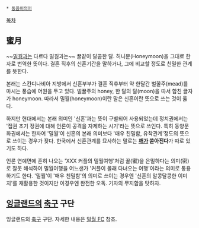  * [[동음이의어]]

[[목차]]
== 蜜月 ==
~~[[밀웜]]과는 다르다 밀웜과는~~
꿀같이 달콤한 달. 허니문(Honeymoon)을 그대로 한자로 번역한 뜻이다. 결혼 직후의 신혼기간을 말하거나, 그에 비교할 정도로 친밀한 관계를 뜻한다.

본래는 스칸디나비아 지방에서 신혼부부가 결혼 직후부터 약 한달간 벌꿀주(mead)를 마시는 풍습에 어원을 두고 있다. 벌꿀주의 honey, 한 달의 달(moon)을 따서 합친 글자가 honeymoon. 따라서 밀월(honeymoon)이란 말은 신혼이란 뜻으로 쓰는 것이 옳다.

하지만 현대에서는 본래 의미인 '신혼'과는 뜻이 구별되어 사용되었는데 정치권에서는 '집권 초기 정권에 대해 언론이 공격을 자제하는 시기'라는 뜻으로 쓰인다. 특히 동양문화권에서는 한자어 '밀월'이 신혼의 본래 의미보다 '매우 친밀함, 유착관계'정도의 뜻으로 쓰이는 경우가 잦다. 한국에서 신혼관계를 묘사하는 말로는 '''[[깨]]가 쏟아진다'''가 따로 있기도 하다.

언론 연예면에 흔히 나오는 'XXX 커플의 밀월여행'처럼 꿀(蜜)을 은밀하다는 의미(密)로 잘못 해석하여 밀월여행을 어느샌가 '커플이 몰래 다녀오는 여행'이라는 의미로 통용하기도 한다. '밀월'이 '매우 친밀함'의 의미로 쓰이는 경우엔 '신혼의 알콩달콩한 이미지'를 재활용한 것이지만 이경우엔 완전한 오독. 기자의 무지함을 탓하자.

== [[잉글랜드]]의 [[축구]] 구단 ==
잉글랜드의 [[축구]] 구단. 자세한 내용은 [[밀월 FC]] 참조.
